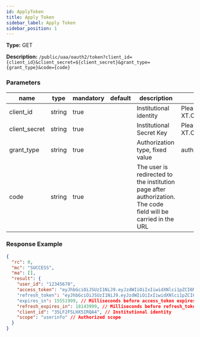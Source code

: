 ```yaml
---
id: ApplyToken
title: Apply Token
sidebar_label: Apply Token
sidebar_position: 1
---
```


**Type:** GET

**Description:** `/public/uaa/oauth2/token?client_id={client_id}&client_secret=${client_secret}&grant_type={grant_type}&code={code}`

### Parameters

| name | type | mandatory | default | description | ranges |
| --- | --- | --- | --- | --- | --- |
| client_id | string | true |  | Institutional identity | Please apply to XT.COM |
| client_secret | string | true |  | Institutional Secret Key | Please apply to XT.COM |
| grant_type | string | true |  | Authorization type, fixed value | authorization_code |
| code | string | true |  | The user is redirected to the institution page after authorization. The code field will be carried in the URL |  |

### Response Example

```json title="Response"
{
  "rc": 0,
  "mc": "SUCCESS",
  "ma": [],
  "result": {
    "user_id": "12345678",
    "access_token": "eyJhbGciOiJSUzI1NiJ9.eyJzdWIiOiIxIiwidXNlci1pZCI6MSwic2NvcGUiOiJ1c2VyaW5mbyIsImlzcyI6Inh0LmNvbSIsImV4cCI6MTY5MTU2MTA3NiwiY2xpZW50X2lkIjoiMzVMRjJGU0xIWDVJUlFBNCJ9.vkSTiFLcQuO0qJqdm21MfmoLKb38wwhsKPCJI3x1xmOxYouH5GtmcYglk0XRxPeOMVZ-6E6tM3HGn1yMQdqTgHOVeAbtLSBBIqyUh6y-8j_MF8GyBwcEaRK2hfWBNOHw06B-0jLO_mKEduUWZXYHjNiAN2jenbj7Ba6MX7rcENk", // Token used to access the authorization interface. Default validity: 1 day
    "refresh_token": "eyJhbGciOiJSUzI1NiJ9.eyJzdWIiOiIxIiwidXNlci1pZCI6MSwic2NvcGUiOiJ1c2VyaW5mbyIsImlzcyI6Inh0LmNvbSIsImV4cCI6MTY5NDE1MzA3NiwiY2xpZW50X2lkIjoiMzVMRjJGU0xIWDVJUlFBNCJ9.UIeGGDiiybfEUEPFAteN3TtCxz5PyZxGDIULaNJjO3mCck7s28nRpXWSxONMGYMXG03XxJVUJs5WfdpNEmKUmmoQQuy-UOCuvV7zLdFmwUHd5e5tDMA7mgTCxbCeyxYE4L8Vr8StEEhxwWbDFxG_-2wdNEgEIvlgg9bI87Qcy9s", // Token used to refresh the access token. Default validity: 180 days
    "expires_in": 15551999, // Milliseconds before access_token expires
    "refresh_expires_in": 18143999, // Milliseconds before refresh_token expires
    "client_id": "35LF2FSLHX5IRQA4", // Institutional identity
    "scope": "userinfo" // Authorized scope
  }
}
```
